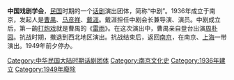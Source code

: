 {{Unreferenced|time=2020-06-19T01:22:08+00:00}}
'''中国戏剧学会'''，[[中華民國|民国]]时期的一个[[话剧|话剧]]演出团体，简称“中剧”。1936年成立于南京，发起人是[[曹禺|曹禺]]、[[马彦祥|马彦祥]]、[[戴涯|戴涯]]。戴涯担任中剧会长兼导演、演员。中剧成立后，第一齣[[打炮戏|打炮戏]]就是曹禺的《[[雷雨_(話劇)|雷雨]]》。在这次演出中，曹禺亲自登台出演[[周朴园|周朴园]]。抗战时期，撤退到西北地区演出。抗战结束后，返回[[南京|南京]]，在南京、[[上海|上海]]一带演出。1949年前夕停办。

[[Category:中华民国大陆时期话剧团体|Category:中华民国大陆时期话剧团体]]
[[Category:南京文化史|Category:南京文化史]]
[[Category:1936年建立|Category:1936年建立]]
[[Category:1949年廢除|Category:1949年廢除]]
{{culture-stub}}